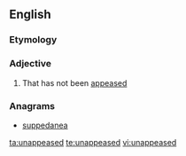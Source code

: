 ==English==

===Etymology===
{{prefix|un|appeased|lang=en}}

===Adjective===
{{en-adj}}

# That has not been [[appease]]d

===Anagrams===
* [[suppedanea#English|suppedanea]]

[[ta:unappeased]]
[[te:unappeased]]
[[vi:unappeased]]